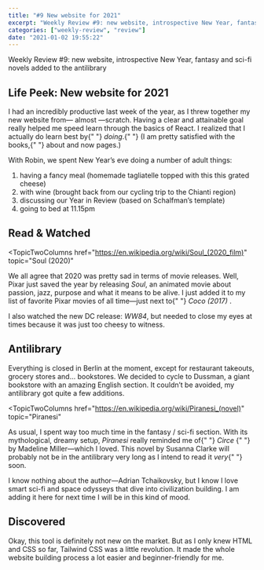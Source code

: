 ```yaml
---
title: "#9 New website for 2021"
excerpt: "Weekly Review #9: new website, introspective New Year, fantasy and sci-fi novels added to the antilibrary"
categories: ["weekly-review", "review"]
date: "2021-01-02 19:55:22"
---
```


<Flex>
  <Column double>
    <FeaturedArtistImage
      artistHref="https://www.marinadunbar.com/pages/2020"
      imageSrc="https://cdn.shopify.com/s/files/1/1108/7708/t/5/assets/xo-gallery-5-1579793169308.jpg"
      imageAlt="Halo by Marina Dunbar"
      artistName="Marina Dunbar"
    />
  </Column>
  <Column>
    <p>
      Weekly Review #9: new website, introspective New Year, fantasy and sci-fi
      novels added to the antilibrary
    </p>
  </Column>
</Flex>

## Life Peek: New website for 2021

<p>
  I had an incredibly productive last week of the year, as I threw together my
  new website from—
  <Link href="https://github.com/vercel/next.js/tree/canary/examples/blog-starter">
    almost
  </Link>
  —scratch. Having a clear and attainable goal really helped me speed learn
  through the basics of React. I realized that I actually do learn best by{" "}
  <em>doing</em>.{" "}
  <span className="comment tracking">
    (I am pretty satisfied with the <Link href="/books">books</Link>,{" "}
    <Link href="/about">about</Link> and <Link href="/now">now</Link> pages.)
  </span>
</p>

With Robin, we spent New Year’s eve doing a number of adult things:

1. having a fancy meal (homemade tagliatelle topped with this <Link href="https://en.wikipedia.org/wiki/Belper_Knolle">this grated cheese</Link>)
2. with wine (brought back from our cycling trip to the Chianti region)
3. discussing our Year in Review (based on <Link href="https://annualreview.life/">Schalfman’s template</Link>)
4. going to bed at 11.15pm

## Read & Watched

<TopicTwoColumns
  href="https://en.wikipedia.org/wiki/Soul_(2020_film)"
  topic="Soul (2020)"
>
  <p>
    We all agree that 2020 was pretty sad in terms of movie releases. Well,
    Pixar just saved the year by releasing <cite>Soul</cite>, an animated movie
    about passion, jazz, purpose and what it means to be alive. I just added it
    to my list of favorite Pixar movies of all time—just next to{" "}
    <Link href="https://en.wikipedia.org/wiki/Coco_(2017_film)">
      <cite>Coco (2017)</cite>
    </Link>
    .
  </p>
</TopicTwoColumns>

<Comment>
  I also watched the new DC release: <cite>WW84</cite>, but needed to close my
  eyes at times because it was just too cheesy to witness.
</Comment>

## Antilibrary

Everything is closed in Berlin at the moment, except for restaurant takeouts, grocery stores and... bookstores. We decided to cycle to Dussman, a giant bookstore with an amazing English section. It couldn’t be avoided, my <Link href="/antilibrary">antilibrary</Link> got quite a few additions.

<TopicTwoColumns
  href="https://en.wikipedia.org/wiki/Piranesi_(novel)"
  topic="Piranesi"
>
  <p>
    As usual, I spent way too much time in the fantasy / sci-fi section. With
    its mythological, dreamy setup, <cite>Piranesi</cite> really reminded me of{" "}
    <Link href="https://en.wikipedia.org/wiki/Madeline_Miller#Circe">
      <cite>Circe</cite>
    </Link>{" "}
    by Madeline Miller—which I loved. This novel by Susanna Clarke will probably
    not be in the antilibrary very long as I intend to read it <em>very</em>{" "}
    soon.
  </p>
</TopicTwoColumns>
<TopicTwoColumns
  href="https://en.wikipedia.org/wiki/Children_of_Time_(novel)"
  topic="Children of Time"
>
  <p>
    I know nothing about the author—Adrian Tchaikovsky, but I know I love smart
    sci-fi and space odysseys that dive into civilization building. I am adding
    it here for next time I will be in this kind of mood.
  </p>
</TopicTwoColumns>

## Discovered

<TopicTwoColumns href="https://tailwindcss.com/" topic="Tailwind CSS">
  <p>
    Okay, this tool is definitely not new on the market. But as I only knew HTML
    and CSS so far, Tailwind CSS was a little revolution. It made the whole
    website building process a lot easier and beginner-friendly for me.
  </p>
</TopicTwoColumns>
